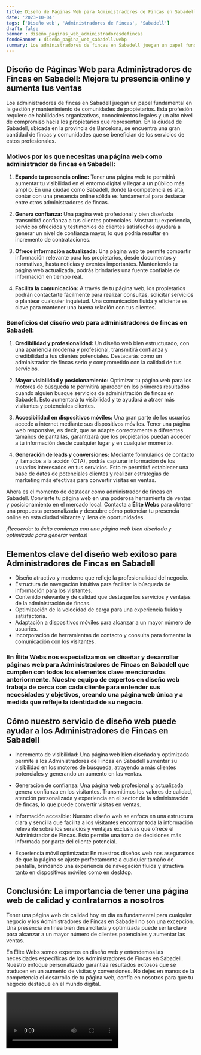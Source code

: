 ```yaml
---
title: Diseño de Páginas Web para Administradores de Fincas en Sabadell
date: '2023-10-04'
tags: ['Diseño web', 'Administradores de Fincas', 'Sabadell']
draft: false
banner : diseño_paginas_web_administradoresdefincas
fondoBanner : diseño_pagina_web_sabadell.webp
summary: Los administradores de fincas en Sabadell juegan un papel fundamental en la gestión y mantenimiento de comunidades de propietarios. Esta profesión requiere de habilidades organizativas, conocimientos legales y un alto nivel de compromiso hacia los propietarios que representan. En la ciudad de Sabadell, ubicada en la provincia de Barcelona, se encuentra una gran cantidad de fincas y comunidades que se benefician de los servicios de estos profesionales.
---
```


## **Diseño de Páginas Web para Administradores de Fincas en Sabadell: Mejora tu presencia online y aumenta tus ventas**

Los administradores de fincas en Sabadell juegan un papel fundamental en la gestión y mantenimiento de comunidades de propietarios. Esta profesión requiere de habilidades organizativas, conocimientos legales y un alto nivel de compromiso hacia los propietarios que representan. En la ciudad de Sabadell, ubicada en la provincia de Barcelona, se encuentra una gran cantidad de fincas y comunidades que se benefician de los servicios de estos profesionales.

### **Motivos por los que necesitas una página web como administrador de fincas en Sabadell:**

1. **Expande tu presencia online:** Tener una página web te permitirá aumentar tu visibilidad en el entorno digital y llegar a un público más amplio. En una ciudad como Sabadell, donde la competencia es alta, contar con una presencia online sólida es fundamental para destacar entre otros administradores de fincas.

2. **Genera confianza:** Una página web profesional y bien diseñada transmitirá confianza a tus clientes potenciales. Mostrar tu experiencia, servicios ofrecidos y testimonios de clientes satisfechos ayudará a generar un nivel de confianza mayor, lo que podría resultar en incremento de contrataciones.

3. **Ofrece información actualizada:** Una página web te permite compartir información relevante para los propietarios, desde documentos y normativas, hasta noticias y eventos importantes. Manteniendo tu página web actualizada, podrás brindarles una fuente confiable de información en tiempo real.

4. **Facilita la comunicación:** A través de tu página web, los propietarios podrán contactarte fácilmente para realizar consultas, solicitar servicios o plantear cualquier inquietud. Una comunicación fluida y eficiente es clave para mantener una buena relación con tus clientes.

### **Beneficios del diseño web para administradores de fincas en Sabadell:**

1. **Credibilidad y profesionalidad:** Un diseño web bien estructurado, con una apariencia moderna y profesional, transmitirá confianza y credibilidad a tus clientes potenciales. Destacarás como un administrador de fincas serio y comprometido con la calidad de tus servicios.

2. **Mayor visibilidad y posicionamiento:** Optimizar tu página web para los motores de búsqueda te permitirá aparecer en los primeros resultados cuando alguien busque servicios de administración de fincas en Sabadell. Esto aumentará tu visibilidad y te ayudará a atraer más visitantes y potenciales clientes.

3. **Accesibilidad en dispositivos móviles:** Una gran parte de los usuarios accede a internet mediante sus dispositivos móviles. Tener una página web responsive, es decir, que se adapte correctamente a diferentes tamaños de pantallas, garantizará que los propietarios puedan acceder a tu información desde cualquier lugar y en cualquier momento.

4. **Generación de leads y conversiones:** Mediante formularios de contacto y llamados a la acción (CTA), podrás capturar información de los usuarios interesados en tus servicios. Esto te permitirá establecer una base de datos de potenciales clientes y realizar estrategias de marketing más efectivas para convertir visitas en ventas.

Ahora es el momento de destacar como administrador de fincas en Sabadell. Convierte tu página web en una poderosa herramienta de ventas y posicionamiento en el mercado local. Contacta a **Élite Webs** para obtener una propuesta personalizada y descubre cómo potenciar tu presencia online en esta ciudad vibrante y llena de oportunidades.

_¡Recuerda: tu éxito comienza con una página web bien diseñada y optimizada para generar ventas!_

<GifSeo />

<Cta />

## Elementos clave del diseño web exitoso para Administradores de Fincas en Sabadell

- Diseño atractivo y moderno que refleje la profesionalidad del negocio.
- Estructura de navegación intuitiva para facilitar la búsqueda de información para los visitantes.
- Contenido relevante y de calidad que destaque los servicios y ventajas de la administración de fincas.
- Optimización de la velocidad de carga para una experiencia fluida y satisfactoria.
- Adaptación a dispositivos móviles para alcanzar a un mayor número de usuarios.
- Incorporación de herramientas de contacto y consulta para fomentar la comunicación con los visitantes.

### En Élite Webs nos especializamos en diseñar y desarrollar páginas web para Administradores de Fincas en Sabadell que cumplen con todos los elementos clave mencionados anteriormente. Nuestro equipo de expertos en diseño web trabaja de cerca con cada cliente para entender sus necesidades y objetivos, creando una página web única y a medida que refleje la identidad de su negocio.

## Cómo nuestro servicio de diseño web puede ayudar a los Administradores de Fincas en Sabadell

- Incremento de visibilidad: Una página web bien diseñada y optimizada permite a los Administradores de Fincas en Sabadell aumentar su visibilidad en los motores de búsqueda, atrayendo a más clientes potenciales y generando un aumento en las ventas.

- Generación de confianza: Una página web profesional y actualizada genera confianza en los visitantes. Transmitimos los valores de calidad, atención personalizada y experiencia en el sector de la administración de fincas, lo que puede convertir visitas en ventas.

- Información accesible: Nuestro diseño web se enfoca en una estructura clara y sencilla que facilita a los visitantes encontrar toda la información relevante sobre los servicios y ventajas exclusivas que ofrece el Administrador de Fincas. Esto permite una toma de decisiones más informada por parte del cliente potencial.

- Experiencia móvil optimizada: En nuestros diseños web nos aseguramos de que la página se ajuste perfectamente a cualquier tamaño de pantalla, brindando una experiencia de navegación fluida y atractiva tanto en dispositivos móviles como en desktop.

## Conclusión: La importancia de tener una página web de calidad y contratarnos a nosotros

Tener una página web de calidad hoy en día es fundamental para cualquier negocio y los Administradores de Fincas en Sabadell no son una excepción. Una presencia en línea bien desarrollada y optimizada puede ser la clave para alcanzar a un mayor número de clientes potenciales y aumentar las ventas.

En Élite Webs somos expertos en diseño web y entendemos las necesidades específicas de los Administradores de Fincas en Sabadell. Nuestro enfoque personalizado garantiza resultados exitosos que se traducen en un aumento de visitas y conversiones. No dejes en manos de la competencia el desarrollo de tu página web, confía en nosotros para que tu negocio destaque en el mundo digital.

<Video />

<CtaBot job='Administradores de Fincas' city='Sabadell'/>

<Gmaps query='Sabadell+españa+maps' />